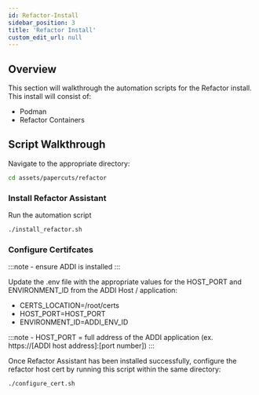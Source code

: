 ```yaml
---
id: Refactor-Install
sidebar_position: 3
title: 'Refactor Install'
custom_edit_url: null
---
```


## Overview
<div style={{ borderBottom: '1px solid #000', marginTop: '20px', marginBottom: '20px' }}></div>

This section will walkthrough the automation scripts for the Refactor install. This install will consist of:
- Podman
- Refactor Containers

## Script Walkthrough
<div style={{ borderBottom: '1px solid #000', marginTop: '20px', marginBottom: '20px' }}></div>

Navigate to the appropriate directory:
```sh
cd assets/papercuts/refactor
```

### Install Refactor Assistant
Run the automation script
```sh
./install_refactor.sh
```

### Configure Certifcates

:::note
    - ensure ADDI is installed
:::

Update the .env file with the appropriate values for the HOST_PORT and ENVIRONMENT_ID from the ADDI Host / application:
- CERTS_LOCATION=/root/certs
- HOST_PORT=HOST_PORT
- ENVIRONMENT_ID=ADDI_ENV_ID

:::note
    - HOST_PORT = full address of the ADDI application (ex. https://[ADDI host address]:[port number])
:::

Once Refactor Assistant has been installed successfully, configure the refactor host cert by running this script within the same directory:
```sh
./configure_cert.sh
```